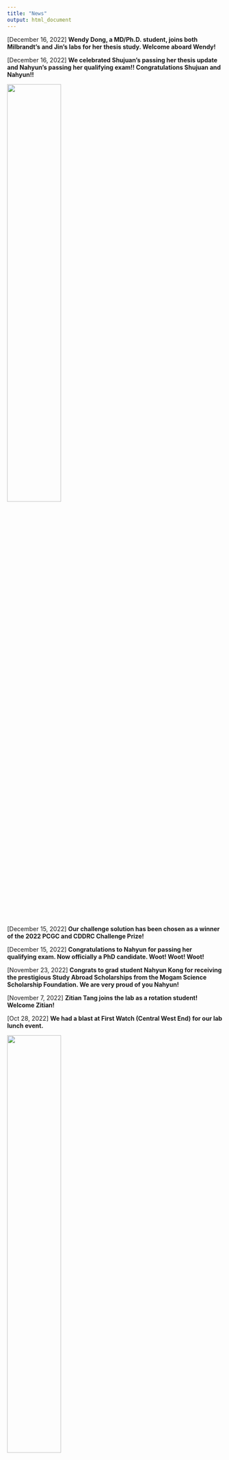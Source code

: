 ```yaml
---
title: "News"
output: html_document
---
```

[December 16, 2022] **Wendy Dong, a MD/Ph.D. student, joins both Milbrandt's and Jin's labs for her thesis study. Welcome aboard Wendy!**

[December 16, 2022] **We celebrated Shujuan's passing her thesis update and Nahyun's passing her qualifying exam!! Congratulations Shujuan and Nahyun!!**

<img src="images/Celebration12162022.jpg" style="width:50%; border:0; margin-right: 20px" align="top">

[December 15, 2022] **Our challenge solution has been chosen as a winner of the 2022 PCGC and CDDRC Challenge Prize!**

[December 15, 2022] **Congratulations to Nahyun for passing her qualifying exam. Now officially a PhD candidate. Woot! Woot! Woot!**

[November 23, 2022] **Congrats to grad student Nahyun Kong for receiving the prestigious Study Abroad Scholarships from the Mogam Science Scholarship Foundation. We are very proud of you Nahyun!**

[November 7, 2022] **Zitian Tang joins the lab as a rotation student! Welcome Zitian!**

[Oct 28, 2022] **We had a blast at First Watch (Central West End) for our lab lunch event.**

<img src="images/IMG_7894.jpg" style="width:50%; border:0; margin-right: 20px" align="top">

[Oct 13, 2022] **Big congrats to grad student Julie Choi for being selected into Washington University’s T32 Genome Analysis Training Program. We are so very proud of you!**

[Sept 30, 2022] **Former and current lab affiliates went to Pappy's for its famous ribs and then headed to the City Museum. We all had a blast!**

<img src="images/Outing-10-01-2022.jpg" style="width:40%; border:0; margin-right: 20px" align="top">


[Sept 27, 2022] **Incredible experience and privilege to work with Jeff Milbrandt, Rob Gereau, Aaron DiAntonio, Valeria Cavalli, Guoyan Zhao, Bryan Copits and many other collaborators. We are proud of our WashU U19 Center being selected for funding!**

[INTERCEPT: Integrated Research Center for human Pain Tissues](https://reporter.nih.gov/search/qS4SPGBPCUCdw9aW-6gm9g/project-details/10593843)

[Sept 21, 2022] **Andrew Ruttenberg joins the lab as an undergraduate researcher for his senior thesis! Welcome Andrew!**

[Sept 14, 2022] **Ai Zhang joins the lab as a rotation student! Welcome Ai!**

[Aug 17, 2022] **Jenna Ulibarri joins the lab as a rotation student! Welcome Jenna!**

[Aug 17, 2022] **Tugce Iyiyol joins the lab as an undergraduate researcher! Welcome Tugce!**

[Aug 4, 2022] **Farewell to our OGR summer students Athziri and Carib! Thank you for everything that you’ve accomplished so far, and good luck with everything you will do in the future.**

<img src="images/LabOuting08042022.png" style="width:40%; border:0; margin-right: 20px" align="top"> 

[July 21, 2022] **Devin Qiu joins the lab as a research assistant! Welcome Devin!**

[June 30, 2022] **Vincent Gillespie joins the lab as a rotation student! Welcome Vincent!**

[June 22, 2022] **Congratulations to grad students Nahyun Kong and Julie Choi on being selected into the prestigious Precision Medicine Pathway. We are so proud of you both.**

[June 17, 2022] **Congratulations to Julie (grad student in the Jin lab and Milbrandt lab) for passing her qualifying exam. Now officially a PhD candidate. Woot! Woot! Woot!**

<img src="images/Julie_QE.jpg" style="width:30%; border:0; margin-right: 20px" align="top">

[June 9, 2022] **Boating in the Boathouse at Forest Park is fun! Enjoying the sun with the lab members!**

<img src="images/LabOuting20220609.jpg" style="width:50%; border:0; margin-right: 20px" align="top">

[June 6, 2022] **Amazing cupcake made by Wendy and Yuxiao for Shujuan Zhao's birthday. This birthday cupcake event is becoming a lab tradition. Also welcoming our summer students Cabria and Athziri! So fun!!!**

<img src="images/Cupcake.jpg" style="width:50%; border:0; margin-right: 20px" align="top">

[June 6, 2022] **Cabria Shelton joins the lab as a McDonnell Genome Institute Opportunities in Genomics Research Summer Student! Welcome Cabria!**

[June 1, 2022] **Athziri Marcial Rodriguez joins the lab as a McDonnell Genome Institute Opportunities in Genomics Research Summer Student! Welcome Athziri.**

[May 30,2022] **We now have our lab mascot Ziggy! Guess what breed Ziggy is? Ragamuffin or Ragdoll? Take a guess!**

<img src="images/Ziggy.jpg" style="width:25%; border:0; margin-right: 20px" align="top">

[May 18, 2022] **Shujuan Zhao got admitted into the prestigious Lucille P. Markey Special Emphasis Pathway in Human Pathobiology! Congratulations Shujuan!**

[May 12, 2022] **Lab outing to welcome WUSTL MSTP rotation students Yuxiao Xu and Wendy Dong at Brasserie by Niche!**

<img src="images/LabOuting05122022.jpg" style="width:50%; border:0; margin-right: 20px" align="top">

[May 12, 2022] **Yuxiao Xu and Wendy Dong, two WUSTL MSTP studnets, join the lab as rotation students! Welcome Yuxiao and Wendy!**

[May 10, 2022] **Congratulations to our graduate students Shujuan Zhao and Max Wrubel who have been awarded with Scholarships to attend Jackson Laboratory's Human and Mammalian Genetics and Genomics: The McKusick Short Course.**

[April 22, 2022] **Dr. Jin hass been awarded the 2021 Cerebral Palsy Alliance Research Foundation Project Grant from the Cerebral Palsy Alliance Research Foundation for the projecct "Discovery of novel genetic variations in cerebral palsy by whole genome sequencing."**

[March 21, 2022] **Nahyun Kong joins the lab for her thesis study. Welcome to the Jin lab!**

[February 9, 2022] **Lab outing to celebrate our recent publication and the Hydrocephalus Association Innovator Award!**

<img src="images/02-09-2022.jpeg" style="width:75%; border:0; margin-right: 20px" align="top">

[January 17, 2022] **Julie Choi joins the lab for her thesis study. Julie will be co-advised by Peter and Dr. Jeff Milbrandt. Welcome back Julie!**

[January 17, 2022] **Nahyun Kong joins the lab as a rotation student! Welcome Nahyun!**

[January 13, 2022] **Lei Lu joins the lab as a rotation student! Welcome Lei!**

[December 15, 2021] **The group celebrates another fun and exciting-science-filled year with an equally fun party at Edera italian Eatery.**

<img src="images/20211215_185439.jpg" style="width:75%; border:0; margin-right: 20px" align="top">

[November 10, 2021] **Max Wrubel joins the lab as a McDonnell Genome Institute Opportunities in Genomics Research Student! Welcome Max.**

[November 4, 2021] **Dr. Jin has been awarded the 2021 Hydrocephalus Association Innovator Award for the project "A genome-wide assessment of noncoding risk variants in congenital hydrocephalus."**

[November 2, 2021] **Our first annual lab retreat was lots of fun at the Boathouse at Forest Park.**

<img src="images/FirstLabRetreat.jpg" style="width:75%; border:0; margin-right: 20px" align="top">

[October 28, 2021] **Julie Choi joins the lab as a rotation student! Welcome Julie!**

[October 1, 2021] **Dr. Jin has been awarded the 2021 Children's Discovery Institute Faculty Scholar Award from WashU CDI for the project "Human genetics and molecular mechanisms of cerebral palsy."**

[September 22, 2021] **Kuangying Yang joins the lab as a rotation student! Welcome Kuangying!**

[September 10, 2021] **Mariam Khanfar joins the lab as a rotation student! Welcome Mariam!**

[September 1, 2021] **Prashant Kumar Kuntala joins the lab as a rotation student! Welcome Prashant!**

[July 24, 2021] **Our Genes paper was selected as the cover for the 2021 July issue.**

<img src="images/cover-genes.png" style="width:25%; border:0; margin-right: 20px" align="top">

[July 9, 2021] **Summer lab outing with great food and drinks**

<img src="images/JinLabOuting2021.jpeg" style="width:75%; border:0; margin-right: 20px" align="top">

[May 1, 2021] **Yung-Chun (David) Wang has been awarded a prestigious Center of Regenerative Medicine Postdoctoral Fellowship and will join the lab as a postdoc fellow! Welcome David!**

[April 25, 2021] **Kareena Joshipura joins the lab as s summer intern! Welcome Kareena!**

[April 14, 2021] **Kesava Viswanadha joins the lab as a summer intern! Welcome Kesava!**

[April 7, 2021] **Dr. Jin's co-corresponding authored paper on Moyamoya genomics was accepted in JAMA Neurology. Sam is a co-1st author and Shujuan is an author!**

[March 26, 2021] **Amar Sheth, a medical student at Yale, has been admitted to the Clinical Research Training Center’s TL1 One-Year Predoctoral Program. He will be working with Dr. Jin and Dr. Milbrandt to perform integrative genomic analysis of cerebral palsy and rare pediatric movement disorder! Welcome on board Amar!**

[February 8, 2021] **Jin lab has been awarded a Zebrafish Models for Pediatric Research Services Cooperative Micro-grant to generate zebrafish knock-in lines to functionally characterize mutations' impact on vascular development!**

[February 1, 2021] **Changfeng Chen joins the lab as a rotation student! Welcome Changfeng!**

[January 26, 2021] **Shohaib Shaffiey joins the lab as a student research assistant! Welcome Shohaib!**

[January 21, 2021] **Xiaobing (Dean) Yu joins the lab as a student research assistant! Welcome Xiaobing!**

[January 11, 2021] **Dr. Jin's first paper being a corresponding author has been accepted in STAR Protocols. Graduate students Spencer (co-1st) and Sam are major authors.** 

[November 11, 2020] **Dr. Jin has been awarded the 2020 Clinical and Translational Research Funding Program from WashU ICTS to investigate complex genetic model using long-read genome sequencing and integrative genomic analysis for cerebral palsy!**

[November 6, 2020] **Jian Ryou joins the lab as a rotation student! Welcome Jian!**

[September 25, 2020] **Shujuan Zhao joins the lab for her thesis study! Welcome Shujuan!**

[September 4, 2020] **Shujuan Zhao joins the lab as a rotation student! Welcome Shujuan!**

[September 3, 2020] **Dr. Jin's co-1st authored paper on trigeminal neuralgia genomics was accepted in iScience!**

[June 24, 2020] **Dr. Jin's lead author paper on congenital hydrocephalus genomics was accepted in Nature Medicine!**

[April 30, 2020] **Dr. Jin's lead author paper on cerebral palsy genomics was accepted in Nature Genetics!** 

[April 1, 2020] **Po-Ying Fu joins the lab as a Bioinformatics Research Analyst! Welcome Po-Ying!**

[April 1, 2020] **The lab received R01 subaward funding (PI: Kahle) from the National Institute of Neurological Disorders and Stroke for the project "Human Genetics and Molecular Mechanisms of Congenital Hydrocephalus"**

[April 1, 2020] **The lab received R00 funding (PI: Jin) from the National Heart, Lung, and Blood Institute for the project "Integrative Genomic Analysis of Congenital Heart Disease"**

[April 1, 2020] **Jin Lab opens**		

[February 27, 2020] **Sam Peters joins the lab as a summmer intern! Welcome Sam!**

[February 5, 2020] **Spencer King joins the lab as a summmer intern! Welcome Spencer! You are our first lab member!**  

[January 1, 2020] **Postdoc Wanted: Computational Genomics in Congenital Disorders**
